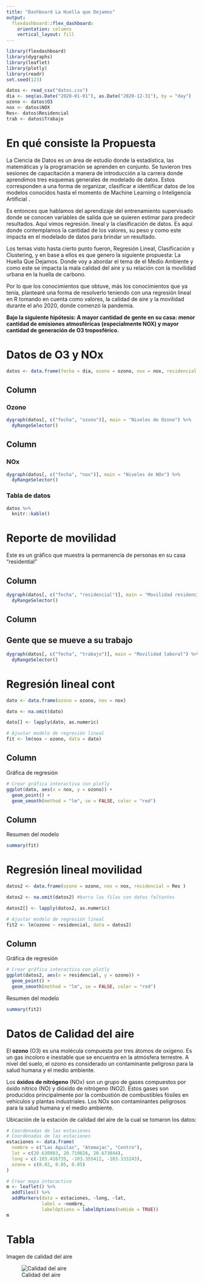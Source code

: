 ```yaml
---
title: "Dashboard La Huella que Dejamos"
output: 
  flexdashboard::flex_dashboard:
    orientation: columns
    vertical_layout: fill
---
```


```r
library(flexdashboard)
library(dygraphs)
library(leaflet)
library(plotly)
library(readr)
set.seed(123)
```

```r
datos <- read_csv("datos.csv")
dia <- seq(as.Date("2020-01-01"), as.Date("2020-12-31"), by = "day")
ozono <- datos$O3
nox <- datos$NOX
Res<- datos$Residencial
trab <- datos$Trabajo
```
# En qué consiste la Propuesta 
La Ciencia de Datos es un área de estudio donde la estadística, las matemáticas y la programación se aprenden en conjunto. Se tuvieron tres sesiones de capacitación a manera de introducción a la carrera donde aprendimos tres esquemas generales de modelado de datos. Estos corresponden a una forma de organizar, clasificar e identificar datos de los modelos conocidos hasta el momento de  Machine Learning o Inteligencia Artificial . 

Es entonces que hablamos del aprendizaje del entrenamiento supervisado donde se conocen variables de salida que se quieren estimar para predecir resultados. Aquí vimos regresión. lineal y la clasificación de datos. Es aquí donde contemplamos la cantidad de los valores, su peso y como este impacta en el modelado de datos para brindar un resultado. 

Los temas visto hasta cierto punto fueron, Regresión Lineal, Clasificación y Clustering, y en base a ellos es que genero la siguiente propuesta: La Huella Que Dejamos. 
Donde voy a abordar el tema de el Medio Ambiente y como este se impacta la mala calidad del aire  y su relación con la movilidad urbana en la huella de carbono.

Por lo que los conocimientos que obtuve, más los conocimientos que ya tenía, plantearé una forma de resolverlo teniendo con una regresión lineal en R tomando en cuenta como valores, la calidad de aire y la movilidad durante el año 2020, donde comenzó la pandemia. 

**Bajo la siguiente hipótesis: A mayor cantidad de gente en su casa: menor cantidad de emisiones atmosféricas (especialmente NOX) y mayor cantidad de generación de O3 troposférico.**

# Datos de O3 y NOx

```r
datos <- data.frame(fecha = dia, ozono = ozono, nox = nox, residencial = Res, trabajo = trab )
```

## Column {data-width="650"}

### Ozono

```r
dygraph(datos[, c("fecha", "ozono")], main = "Niveles de Ozono") %>%
  dyRangeSelector()
```

## Column {data-width="350"}

### NOx

```r
dygraph(datos[, c("fecha", "nox")], main = "Niveles de NOx") %>%
  dyRangeSelector()
```

### Tabla de datos

```r
datos %>%
  knitr::kable()
```

# Reporte de movilidad

Este es un gráfico que muestra la permanencia de personas en su casa "residential"

## Column {data-width="350"}

```r
dygraph(datos[, c("fecha", "residencial")], main = "Movilidad residencial") %>%
  dyRangeSelector()
```

## Column {data-width="350"}

## Gente que se mueve a su trabajo

```r
dygraph(datos[, c("fecha", "trabajo")], main = "Movilidad laboral") %>%
  dyRangeSelector()
```

# Regresión lineal cont

```r
dato <- data.frame(ozono = ozono, nox = nox)

dato <- na.omit(dato)

dato[] <- lapply(dato, as.numeric)

```

```r
# Ajustar modelo de regresión lineal
fit <- lm(nox ~ ozono, data = dato)
```

## Column {data-width="650"}

Gráfica de regresión

```r
# Crear gráfica interactiva con plotly
ggplot(dato, aes(x = nox, y = ozono)) +
  geom_point() +
  geom_smooth(method = "lm", se = FALSE, color = "red")
```

## Column {data-width="350"}

Resumen del modelo

```r
summary(fit)
```

# Regresión lineal movilidad

```r
datos2 <- data.frame(ozono = ozono, nox = nox, residencial = Res )

datos2 <- na.omit(datos2) #borra las filas con datos faltantes

datos2[] <- lapply(datos2, as.numeric)

```

```r
# Ajustar modelo de regresión lineal
fit2 <- lm(ozono ~ residencial, data = datos2)
```

## Column {data-width="650"}

Gráfica de regresión

```r
# Crear gráfica interactiva con plotly
ggplot(datos2, aes(x = residencial, y = ozono)) +
  geom_point() +
  geom_smooth(method = "lm", se = FALSE, color = "red")
```

Resumen del modelo

```r
summary(fit2)
```

# Datos de Calidad del aire

El **ozono** (O3) es una molécula compuesta por tres átomos de oxígeno. Es un gas incoloro e inestable que se encuentra en la atmósfera terrestre. A nivel del suelo, el ozono es considerado un contaminante peligroso para la salud humana y el medio ambiente.

Los **óxidos de nitrógeno** (NOx) son un grupo de gases compuestos por óxido nítrico (NO) y dióxido de nitrógeno (NO2). Estos gases son producidos principalmente por la combustión de combustibles fósiles en vehículos y plantas industriales. Los NOx son contaminantes peligrosos para la salud humana y el medio ambiente.

Ubicación de la estación de calidad del aire de la cual se tomaron los datos:

```r
# Coordenadas de las estaciones
# Coordenadas de las estaciones
estaciones <- data.frame(
  nombre = c("Las Aguilas", "Atemajac", "Centro"),
  lat = c(20.630983, 20.719626, 20.673844),
  long = c(-103.416735, -103.355412, -103.333243),
  ozono = c(0.02, 0.05, 0.05)
)

# Crear mapa interactivo
m <- leaflet() %>%
  addTiles() %>%
  addMarkers(data = estaciones, ~long, ~lat,
             label = ~nombre,
             labelOptions = labelOptions(noHide = TRUE))
m
```


# Tabla 

Imagen de calidad del aire 

![Calidad del aire](aire.jpg)


